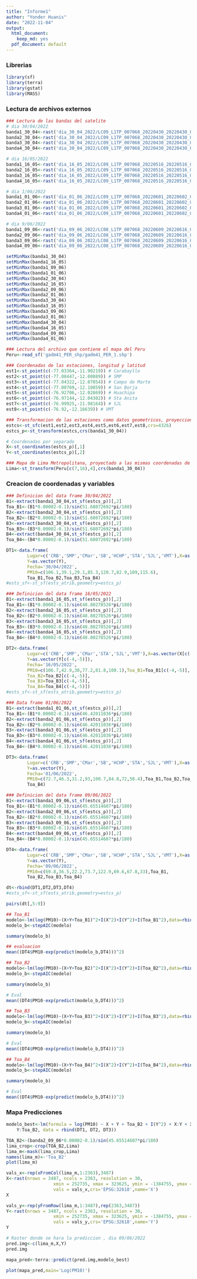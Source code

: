 ```yaml
---
title: "Informe1"
author: "Yonder Huanis"
date: "2022-11-04"
output:
  html_document: 
    keep_md: yes
  pdf_document: default
---
```

### Librerias
```r
library(sf)
library(terra)
library(gstat)
library(MASS)
```
### Lectura de archivos externos

```r

### Lectura de las bandas del satelite
# dia 30/04/2022
banda1_30_04<-rast('dia_30_04_2022/LC09_L1TP_007068_20220430_20220430_02_T1_B1.TIF')
banda2_30_04<-rast('dia_30_04_2022/LC09_L1TP_007068_20220430_20220430_02_T1_B2.TIF')
banda3_30_04<-rast('dia_30_04_2022/LC09_L1TP_007068_20220430_20220430_02_T1_B3.TIF')
banda4_30_04<-rast('dia_30_04_2022/LC09_L1TP_007068_20220430_20220430_02_T1_B4.TIF')

# dia 16/05/2022
banda1_16_05<-rast('dia_16_05_2022/LC09_L1TP_007068_20220516_20220516_02_T1_B1.TIF')
banda2_16_05<-rast('dia_16_05_2022/LC09_L1TP_007068_20220516_20220516_02_T1_B2.TIF')
banda3_16_05<-rast('dia_16_05_2022/LC09_L1TP_007068_20220516_20220516_02_T1_B3.TIF')
banda4_16_05<-rast('dia_16_05_2022/LC09_L1TP_007068_20220516_20220516_02_T1_B4.TIF')

# dia 1/06/2022
banda1_01_06<-rast('dia_01_06_2022/LC09_L1TP_007068_20220601_20220602_02_T1_B1.TIF')
banda2_01_06<-rast('dia_01_06_2022/LC09_L1TP_007068_20220601_20220602_02_T1_B2.TIF')
banda3_01_06<-rast('dia_01_06_2022/LC09_L1TP_007068_20220601_20220602_02_T1_B3.TIF')
banda4_01_06<-rast('dia_01_06_2022/LC09_L1TP_007068_20220601_20220602_02_T1_B4.TIF')

# dia 9/06/2022
banda1_09_06<-rast('dia_09_06_2022/LC08_L1TP_007068_20220609_20220616_02_T1_B1.TIF')
banda2_09_06<-rast('dia_09_06_2022/LC08_L1TP_007068_20220609_20220616_02_T1_B2.TIF')
banda3_09_06<-rast('dia_09_06_2022/LC08_L1TP_007068_20220609_20220616_02_T1_B3.TIF')
banda4_09_06<-rast('dia_09_06_2022/LC08_L1TP_007068_20220609_20220616_02_T1_B4.TIF')

setMinMax(banda1_30_04)
setMinMax(banda1_16_05)
setMinMax(banda1_09_06)
setMinMax(banda1_01_06)
setMinMax(banda2_30_04)
setMinMax(banda2_16_05)
setMinMax(banda2_09_06)
setMinMax(banda2_01_06)
setMinMax(banda3_30_04)
setMinMax(banda3_16_05)
setMinMax(banda3_09_06)
setMinMax(banda3_01_06)
setMinMax(banda4_30_04)
setMinMax(banda4_16_05)
setMinMax(banda4_09_06)
setMinMax(banda4_01_06)

### Lectura del archivo que contiene el mapa del Peru
Peru<-read_sf('gadm41_PER_shp/gadm41_PER_1.shp')

### Coordenadas de las estaciones, longitud y latitud
est1<-st_point(c(-77.03364,-11.90219)) # Carabayllo
est2<-st_point(c(-77.08447,-12.00889)) # SMP
est3<-st_point(c(-77.04322,-12.07054)) # Campo de Marte
est4<-st_point(c(-77.00769,-12.10859)) # San Borja
est5<-st_point(c(-76.92706,-12.02869)) # Huachipa
est6<-st_point(c(-76.97144,-12.04302)) # Sta Anita
est7<-st_point(c(-76.99925,-11.98164)) # SJL
est8<-st_point(c(-76.92,-12.16639)) # VMT

### Transformacion de las estaciones como datos geometricos, proyeccion de las coordendas
estcs<-st_sfc(est1,est2,est3,est4,est5,est6,est7,est8,crs=4326)
estcs_p<-st_transform(estcs,crs(banda1_30_04))

# Coordenadas por separado
X<-st_coordinates(estcs_p)[,1]
Y<-st_coordinates(estcs_p)[,2]

### Mapa de Lima Metropolitana, proyectado a las mismas coordenadas de los datos satelitales
Lima<-st_transform(Peru[c(7,16),4],crs(banda1_30_04))
```



### Creacion de coordenadas y variables

```r
### Definicion del data frame 30/04/2022
B1<-extract(banda1_30_04,st_sf(estcs_p))[,2]
Toa_B1<-(B1*0.00002-0.1)/sin(51.68072692*pi/180)
B2<-extract(banda2_30_04,st_sf(estcs_p))[,2]
Toa_B2<-(B2*0.00002-0.1)/sin(51.68072692*pi/180)
B3<-extract(banda3_30_04,st_sf(estcs_p))[,2]
Toa_B3<-(B3*0.00002-0.1)/sin(51.68072692*pi/180)
B4<-extract(banda4_30_04,st_sf(estcs_p))[,2]
Toa_B4<-(B4*0.00002-0.1)/sin(51.68072692*pi/180)

DT1<-data.frame(
        Lugar=c('CRB','SMP','CMar','SB','HCHP','STA','SJL','VMT'),X=as.vector(X),
        Y=as.vector(Y),
        Fecha='30/04/2022',
        PM10=c(106.1,39.1,29.1,85.3,120.7,82.9,109,115.6),
        Toa_B1,Toa_B2,Toa_B3,Toa_B4)
#ests_sf<-st_sf(ests_atrib,geometry=estcs_p)

### Definicion del data frame 16/05/2022
B1<-extract(banda1_16_05,st_sf(estcs_p))[,2]
Toa_B1<-(B1*0.00002-0.1)/sin(48.80278526*pi/180)
B2<-extract(banda2_16_05,st_sf(estcs_p))[,2]
Toa_B2<-(B2*0.00002-0.1)/sin(48.80278526*pi/180)
B3<-extract(banda3_16_05,st_sf(estcs_p))[,2]
Toa_B3<-(B3*0.00002-0.1)/sin(48.80278526*pi/180)
B4<-extract(banda4_16_05,st_sf(estcs_p))[,2]
Toa_B4<-(B4*0.00002-0.1)/sin(48.80278526*pi/180)

DT2<-data.frame(
        Lugar=c('CRB','SMP','CMar','STA','SJL','VMT'),X=as.vector(X[c(-4,-5)]),
        Y=as.vector(Y[c(-4,-5)]),
        Fecha='16/05/2022',
        PM10=c(106.7,42.9,30,77.2,81.8,100.1),Toa_B1=Toa_B1[c(-4,-5)],
        Toa_B2=Toa_B2[c(-4,-5)],
        Toa_B3=Toa_B3[c(-4,-5)],
        Toa_B4=Toa_B4[c(-4,-5)])
#ests_sf<-st_sf(ests_atrib,geometry=estcs_p)

### Data frame 01/06/2022
B1<-extract(banda1_01_06,st_sf(estcs_p))[,2]
Toa_B1<-(B1*0.00002-0.1)/sin(46.42011036*pi/180)
B2<-extract(banda2_01_06,st_sf(estcs_p))[,2]
Toa_B2<-(B2*0.00002-0.1)/sin(46.42011036*pi/180)
B3<-extract(banda3_01_06,st_sf(estcs_p))[,2]
Toa_B3<-(B3*0.00002-0.1)/sin(46.42011036*pi/180)
B4<-extract(banda4_01_06,st_sf(estcs_p))[,2]
Toa_B4<-(B4*0.00002-0.1)/sin(46.42011036*pi/180)

DT3<-data.frame(
        Lugar=c('CRB','SMP','CMar','SB','HCHP','STA','SJL','VMT'),X=as.vector(X),
        Y=as.vector(Y),
        Fecha='01/06/2022',
        PM10=c(72.7,46.3,31.2,93,100.7,84.8,72,50.4),Toa_B1,Toa_B2,Toa_B3,
        Toa_B4)

### Definicion del data frame 09/06/2022
B1<-extract(banda1_09_06,st_sf(estcs_p))[,2]
Toa_B1<-(B1*0.00002-0.1)/sin(45.65514607*pi/180)
B2<-extract(banda2_09_06,st_sf(estcs_p))[,2]
Toa_B2<-(B2*0.00002-0.1)/sin(45.65514607*pi/180)
B3<-extract(banda3_09_06,st_sf(estcs_p))[,2]
Toa_B3<-(B3*0.00002-0.1)/sin(45.65514607*pi/180)
B4<-extract(banda4_09_06,st_sf(estcs_p))[,2]
Toa_B4<-(B4*0.00002-0.1)/sin(45.65514607*pi/180)

DT4<-data.frame(
        Lugar=c('CRB','SMP','CMar','SB','HCHP','STA','SJL','VMT'),X=as.vector(X),
        Y=as.vector(Y),
        Fecha='09/06/2022',
        PM10=c(69.8,36.5,22.2,73.7,122.9,69.6,67.8,33),Toa_B1,
        Toa_B2,Toa_B3,Toa_B4)

dt<-rbind(DT1,DT2,DT3,DT4)
#ests_sf<-st_sf(ests_atrib,geometry=estcs_p)

```

```r
pairs(dt[,5:9])
```

```r
## Toa_B1
modelo<-lm(log(PM10)~(X+Y+Toa_B1)^2+I(X^2)+I(Y^2)+I(Toa_B1^2),data=rbind(DT1,DT2,DT3))
modelo_b<-stepAIC(modelo)

summary(modelo_b)

## evaluacion
mean((DT4$PM10-exp(predict(modelo_b,DT4)))^2)
```

```r
## Toa_B2
modelo<-lm(log(PM10)~(X+Y+Toa_B2)^2+I(X^2)+I(Y^2)+I(Toa_B2^2),data=rbind(DT1,DT2,DT3))
modelo_b<-stepAIC(modelo)

summary(modelo_b)

# Eval
mean((DT4$PM10-exp(predict(modelo_b,DT4)))^2)
```

```r
## Toa_B3
modelo<-lm(log(PM10)~(X+Y+Toa_B3)^2+I(X^2)+I(Y^2)+I(Toa_B3^2),data=rbind(DT1,DT2,DT3))
modelo_b<-stepAIC(modelo)

summary(modelo_b)

# Eval
mean((DT4$PM10-exp(predict(modelo_b,DT4)))^2)
```

```r
## Toa_B4
modelo<-lm(log(PM10)~(X+Y+Toa_B4)^2+I(X^2)+I(Y^2)+I(Toa_B4^2),data=rbind(DT1,DT2,DT3))
modelo_b<-stepAIC(modelo)

summary(modelo_b)

# Eval
mean((DT4$PM10-exp(predict(modelo_b,DT4)))^2)
```

### Mapa Predicciones

```r
modelo_best<-lm(formula = log(PM10) ~ X + Y + Toa_B2 + I(Y^2) + X:Y + X:Toa_B2 + 
    Y:Toa_B2, data = rbind(DT1, DT2, DT3))
```

```r
TOA_B2<-(banda2_09_06*0.00002-0.1)/sin(45.65514607*pi/180)
lima_crop<-crop(TOA_B2,Lima)
lima_m<-mask(lima_crop,Lima)
names(lima_m)<-'Toa_B2'
plot(lima_m)
```

```r
vals_x<-rep(xFromCol(lima_m,1:2363),3487)
X<-rast(nrows = 3487, ncols = 2363, resolution = 30, 
                  xmin = 252735, xmax = 323625, ymin = -1384755, ymax = -1280145,
                  vals = vals_x,crs='EPSG:32618',name='X')
X
```

```r
vals_y<-rep(yFromRow(lima_m,1:3487),rep(2363,3487))
Y<-rast(nrows = 3487, ncols = 2363, resolution = 30, 
                  xmin = 252735, xmax = 323625, ymin = -1384755, ymax = -1280145,
                  vals = vals_y,crs='EPSG:32618',name='Y')
Y
```

```r
# Raster donde se hara la prediccion , dia 09/06/2022
pred.img<-c(lima_m,X,Y)
pred.img
```

```r
mapa_pred<-terra::predict(pred.img,modelo_best)
```

```r
plot(mapa_pred,main='Log(PM10)')
```